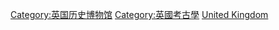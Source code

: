 {{Commons category|Archaeological museums in the United Kingdom}}

[[Category:英国历史博物馆|Category:英国历史博物馆]]
[[Category:英國考古學|Category:英國考古學]]
[[Category:各国考古博物馆|United Kingdom]]